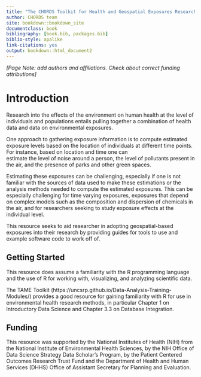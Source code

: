 ```yaml
---
title: "The CHORDS Toolkit for Health and Geospatial Exposures Research"
author: CHORDS team
site: bookdown::bookdown_site
documentclass: book
bibliography: [book.bib, packages.bib]
biblio-style: apalike
link-citations: yes    
output: bookdown::html_document2
---
```

 
*[Page Note:  add authors and affiliations.  Check about correct funding attributions]*

# **Introduction** {-}

Research into the effects of the environment on human health at the level of  
individuals and populations  entails 
pulling together a combination of health data and data on environmental exposures. 

One approach to gathering exposure information is to compute estimated exposure levels based on the location 
of individuals at different time points.  For instance, based on location and time one can  
estimate the level of noise around a person, the level of pollutants present in the air, and the presence of
parks and other green spaces.

Estimating these exposures can be challenging, especially if one is not familiar with the
sources of data used to make these estimations or the analysis methods needed to compute the estimated
exposures.  This can be especially challenging for time varying exposures, exposures that depend on
complex models such as the composition and dispersion of chemicals in the air, and for researchers seeking to
study exposure effects at the individual level.

This resource seeks to aid researcher in adopting geospatial-based exposures into their research
by providing guides for tools to use and example software code to work off of.


## Getting Started {-}

This resource does assume a familiarity with the R programming language and the use of
R for working with, visualizing, and analyzing scientific data.

The TAME Toolkit (https://uncsrp.github.io/Data-Analysis-Training-Modules/) provides a good resource for gaining familiarity with R for use in
environmental health research methods, in particular Chapter 1 on Introductory
Data Science and Chapter 3.3 on Database Integration.  

## Funding {-}

This resource was supported by the National Institutes of Health (NIH) from the National Institute of Environmental Health Sciences, by the NIH Office of Data Science Strategy Data Scholar's Program, by the Patient Centered Outcomes Research Trust Fund and the Department of Health and Human Services (DHHS) Office of Assistant Secretary for Planning and Evaluation.



